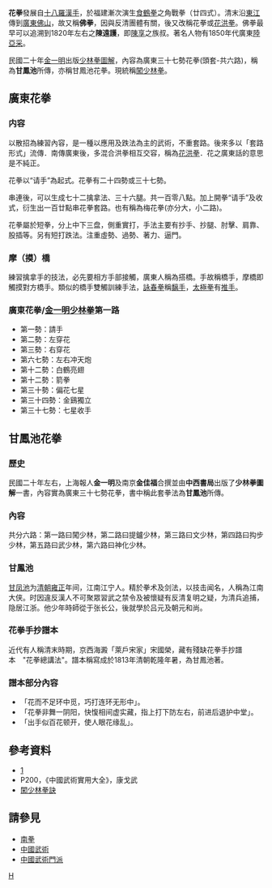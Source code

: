 {{Multiple issues|
{{refimprove|time=2019-07-31T10:48:07+00:00}}
{{Original research|time=2022-06-22T11:33:19+00:00}}
}}
'''花拳'''發展自[[十八羅漢手|十八羅漢手]]，於福建漸次演生[[白鶴拳|食鶴拳]]之角戰拳（廿四式）。清末沿[[東江|東江]]傳到[[廣東|廣東]][[佛山|佛山]]，故又稱'''佛拳'''，因與反清團體有關，後又改稱花拳或[[花洪拳|花洪拳]]。佛拳最早可以追溯到1820年左右之'''陳遠護'''，即[[陳享|陳享]]之族叔。著名人物有1850年代廣東[[陸亞采|陸亞采]]。

民國二十年[[金一明|金一明]]出版[[少林拳圖解|少林拳圖解]]，內容為廣東三十七勢花拳(頭套-共六路)，稱為'''甘鳳池'''所傳，亦稱甘鳳池花拳。現統稱[[闖少林拳|闖少林拳]]。

== 廣東花拳 ==
=== 内容 ===
以散招為練習內容，是一種以應用及跌法為主的武術，不重套路。後來多以「套路形式」流傳．南傳廣東後，多混合洪拳相互交容，稱為[[花洪拳|花洪拳]]．花之廣東話的意思是不純正。

花拳以“请手”為起式。花拳有二十四勢或三十七勢。

串連後，可以生成七十二擒拿法、三十六腿。共一百零八點。加上開拳“请手”及收式，衍生出一百廿點串花拳套路。也有稱為梅花拳(亦分大，小二路)。

花拳屬於短拳，分上中下三盘，側重實打，手法主要有抄手、抄腿、肘擊、肩靠、股插等。另有短打跌法。注重虛勢、過勢、著力、逼門。

=== 摩（摸）橋 ===
練習擒拿手的技法，必先要相方手部接觸，廣東人稱為搭橋。手故稱橋手，摩橋即觸摸對方橋手。類似的橋手雙觸訓練手法，[[詠春拳|詠春拳]]稱[[黐手|黐手]]，[[太極拳|太極拳]]有[[推手|推手]]。

=== 廣東花拳/[[金一明|金一明]][[少林拳|少林拳]]第一路 ===
* 第一勢：請手
* 第二勢：左穿花
* 第三勢：右穿花
* 第六七勢：左右冲天炮
* 第十二勢：白鶴亮翅
* 第十二勢：箭拳
* 第三十勢：偏花七星
* 第三十四勢：金鷄獨立
* 第三十七勢：七星收手

== 甘鳳池花拳 ==
=== 歷史 ===
民國二十年左右，上海報人'''金一明'''及南京'''金佳福'''合撰並由'''中西書局'''出版了'''少林拳圖解'''一書，內容實為廣東三十七勢花拳，書中稱此套拳法為'''甘鳳池'''所傳。
=== 內容 ===
共分六路：第一路曰闖少林，第二路曰提鑪少林，第三路曰文少林，第四路曰抅步少林，第五路曰武少林，第六路曰神化少林。

=== 甘鳳池 ===
[[甘凤池|甘凤池]]为[[清朝|清朝]][[雍正|雍正]]年间，江南江宁人。精於拳术及剑法，以技击闻名，人稱為江南大侠。时因違反漢人不可聚眾習武之禁令及被懷疑有反清复明之疑，为清兵追捕，隐居江浙。他少年時師從于张长公，後就學於吕元及朝元和尚。

=== 花拳手抄譜本 ===
近代有人稱清末時期，京西海澱「萊戶宋家」宋國榮，藏有殘缺花拳手抄譜本　"花拳總講法"。譜本稱寫成於1813年清朝乾隆年暑，為甘鳳池著。
=== 譜本部分內容 ===
*「花而不足环中觅，巧打连环无形中」。
*「花拳非舞一阴阳，快愎相间虚实藏，指上打下防左右，前进后退护中堂」。
*「出手似百花顿开，使人眼花缘乱」。


== 參考資料  ==
*[https://web.archive.org/web/20080206004728/http://www.sportsonline.com.cn/BIG5/channel17/100/20010622/16773.html] 
*P200，《中國武術實用大全》，康戈武
*[https://web.archive.org/web/20080704142019/http://www.946.com.cn/fskh/2/8.html 闖少林拳訣]

==請參見==
*[[南拳|南拳]]
*[[中國武術|中國武術]]
*[[中國武術門派|中國武術門派]]

[[Category:南拳|H]]